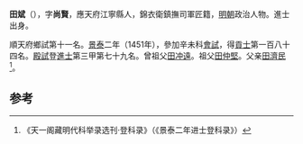 '''田斌'''（{{bd|1428年||？}}），字'''尚賢'''，應天府江寧縣人，錦衣衛鎮撫司軍匠籍，[[明朝|明朝]]政治人物。進士出身。

順天府鄉試第十一名。[[景泰|景泰]]二年（1451年），參加辛未科[[會試|會試]]，得[[貢士|貢士]]第一百八十四名。[[殿試|殿試]]登[[進士|進士]]第三甲第七十九名。曾祖父[[田冲遠|田冲遠]]。祖父[[田仲堅|田仲堅]]。父亲[[田濟民|田濟民]]<ref>《天一阁藏明代科举录选刊·登科录》（《景泰二年进士登科录》）</ref>。

==参考==
{{reflist}}
{{明朝人物小作品}}
{{景泰二年辛未科殿試金榜}}